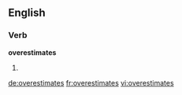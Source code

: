 ==English==

===Verb===
'''overestimates'''

# {{en-third-person singular of|overestimate}}

[[de:overestimates]]
[[fr:overestimates]]
[[vi:overestimates]]